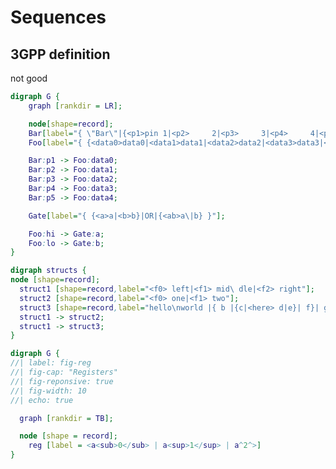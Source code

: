 # Sequences

## 3GPP definition

not good



```dot
digraph G {
    graph [rankdir = LR];

    node[shape=record];
    Bar[label="{ \"Bar\"|{<p1>pin 1|<p2>     2|<p3>     3|<p4>     4|<p5>     5} }"];
    Foo[label="{ {<data0>data0|<data1>data1|<data2>data2|<data3>data3|<data4>data4}|\"Foo\" |{<out0>out0|<out1>out1|<out2>out2|<GND>gnd|<ex0>ex0|<hi>hi|<lo>lo} }"];

    Bar:p1 -> Foo:data0;
    Bar:p2 -> Foo:data1;
    Bar:p3 -> Foo:data2;
    Bar:p4 -> Foo:data3;
    Bar:p5 -> Foo:data4;

    Gate[label="{ {<a>a|<b>b}|OR|{<ab>a\|b} }"];

    Foo:hi -> Gate:a;
    Foo:lo -> Gate:b;
}
```


```dot
digraph structs {
node [shape=record];
  struct1 [shape=record,label="<f0> left|<f1> mid\ dle|<f2> right"];
  struct2 [shape=record,label="<f0> one|<f1> two"];
  struct3 [shape=record,label="hello\nworld |{ b |{c|<here> d|e}| f}| g | h"];
  struct1 -> struct2;
  struct1 -> struct3;
}
```

```dot
digraph G {
//| label: fig-reg
//| fig-cap: "Registers"
//| fig-reponsive: true
//| fig-width: 10
//| echo: true

  graph [rankdir = TB];

  node [shape = record];
    reg [label = <a<sub>0</sub> | a<sup>1</sup> | a^2^>]
}
```